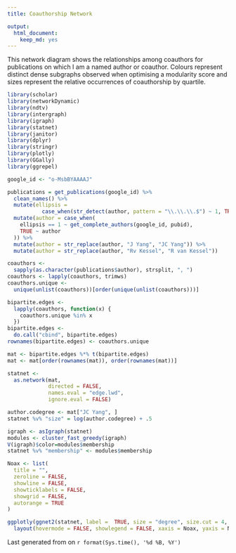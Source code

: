 ```yaml
---
title: Coauthorship Network

output:
  html_document:
    keep_md: yes
---
```

This network diagram shows the relationships among coauthors for publications on which I am a named author or coauthor. Colours represent distinct dense subgraphs observed when optimising a modularity score and sizes represent the relative occurrences of coauthorship by quartile.

```r
library(scholar)
library(networkDynamic)
library(ndtv)
library(intergraph)
library(igraph)
library(statnet)
library(janitor)
library(dplyr)
library(stringr)
library(plotly)
library(GGally)
library(ggrepel)

google_id <- "o-MsbBYAAAAJ"

publications = get_publications(google_id) %>%
  clean_names() %>%
  mutate(ellipsis =
           case_when(str_detect(author, pattern = "\\.\\.\\.$") ~ 1, TRUE ~ 0)) %>%
  mutate(author = case_when(
    ellipsis == 1 ~ get_complete_authors(google_id, pubid),
    TRUE ~ author
  )) %>%
  mutate(author = str_replace(author, "J Yang", "JC Yang")) %>% 
  mutate(author = str_replace(author, "Rv Kessel", "R van Kessel"))

coauthors <-
  sapply(as.character(publications$author), strsplit, ", ")
coauthors <- lapply(coauthors, trimws)
coauthors.unique <-
  unique(unlist(coauthors))[order(unique(unlist(coauthors)))]

bipartite.edges <-
  lapply(coauthors, function(x) {
    coauthors.unique %in% x
  })
bipartite.edges <-
  do.call("cbind", bipartite.edges)
rownames(bipartite.edges) <- coauthors.unique

mat <- bipartite.edges %*% t(bipartite.edges)
mat <- mat[order(rownames(mat)), order(rownames(mat))]

statnet <-
  as.network(mat,
             directed = FALSE,
             names.eval = "edge.lwd",
             ignore.eval = FALSE)

author.codegree <- mat["JC Yang", ]
statnet %v% "size" = log(author.codegree) + .5

igraph <- asIgraph(statnet)
modules <- cluster_fast_greedy(igraph)
V(igraph)$color=modules$membership
statnet %v% "membership" <- modules$membership
```
```r
Noax <- list(
  title = "",
  zeroline = FALSE,
  showline = FALSE,
  showticklabels = FALSE,
  showgrid = FALSE,
  autorange = TRUE
)

ggplotly(ggnet2(statnet, label =  TRUE, size = "degree", size.cut = 4, color = "membership", edge.color = 'lightgray', label.size = 3, palette = "Pastel1") + geom_label_repel((aes(label = label)))) %>%
  layout(hovermode = FALSE, showlegend = FALSE, xaxis = Noax, yaxis = Noax)

```  

Last generated from <a href="https://scholar.google.com/citations?user=o-MsbBYAAAAJ"><i class="ai ai-google-scholar"></i></a> on `r format(Sys.time(), '%d %B, %Y')`
